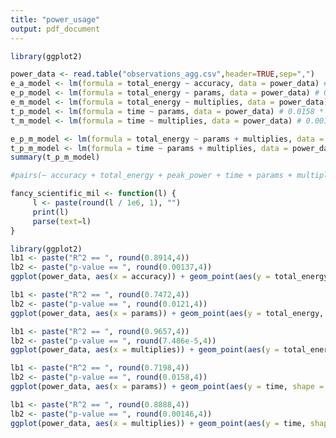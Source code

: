```yaml
---
title: "power_usage"
output: pdf_document
---
```


```r
library(ggplot2)
```

```r
power_data <- read.table("observations_agg.csv",header=TRUE,sep=",")
e_a_model <- lm(formula = total_energy ~ accuracy, data = power_data) # 0.00137 **
e_p_model <- lm(formula = total_energy ~ params, data = power_data) # 0.0121 *
e_m_model <- lm(formula = total_energy ~ multiplies, data = power_data) # 0.0000749 ***
t_p_model <- lm(formula = time ~ params, data = power_data) # 0.0158 *
t_m_model <- lm(formula = time ~ multiplies, data = power_data) # 0.00146 **

e_p_m_model <- lm(formula = total_energy ~ params + multiplies, data = power_data) # a_r = 0.9596
t_p_m_model <- lm(formula = time ~ params + multiplies, data = power_data) # a_r = 0.8502
summary(t_p_m_model)
```
```r
#pairs(~ accuracy + total_energy + peak_power + time + params + multiplies, data = power_data)
```
```r
fancy_scientific_mil <- function(l) {
     l <- paste(round(l / 1e6, 1), "")
     print(l)
     parse(text=l)
}

library(ggplot2)
lb1 <- paste("R^2 == ", round(0.8914,4))
lb2 <- paste("p-value == ", round(0.00137,4))
ggplot(power_data, aes(x = accuracy)) + geom_point(aes(y = total_energy, shape = model), size=4) +  stat_smooth(aes(x = accuracy, y = total_energy), method = "lm", level = 0.95) + annotate("text", x = 75, y = 370, label = lb1, size=5, parse=TRUE) + annotate("text", x = 75, y = 330, label = lb2, size=5, parse=TRUE) + ylab("Energy per Query (mJ)") + xlab("Accuracy (%)") + theme(axis.title = element_text(size = rel(1.8)), axis.text = element_text(size = rel(1.8)),legend.title=element_text(size=14),legend.text=element_text(size=14)) + scale_shape_manual(values = c(4,8,15,16,17,18,21))

lb1 <- paste("R^2 == ", round(0.7472,4))
lb2 <- paste("p-value == ", round(0.0121,4))
ggplot(power_data, aes(x = params)) + geom_point(aes(y = total_energy, shape = model), size=4) +  stat_smooth(aes(x = params, y = total_energy), method = "lm", level = 0.95) + annotate("text", x = 6e+5, y = 410, label = lb1, size=5, parse=TRUE) + annotate("text", x = 6e+5, y = 365, label = lb2, size=5, parse=TRUE) + ylab("Energy per Query (mJ)") + xlab("Number of Parameters (millions)") + theme(axis.title = element_text(size = rel(1.8)), axis.text = element_text(size = rel(1.8)),legend.title=element_text(size=14),legend.text=element_text(size=14)) + scale_shape_manual(values = c(4,8,15,16,17,18,21)) + scale_x_continuous(labels=fancy_scientific_mil)

lb1 <- paste("R^2 == ", round(0.9657,4))
lb2 <- paste("p-value == ", round(7.486e-5,4))
ggplot(power_data, aes(x = multiplies)) + geom_point(aes(y = total_energy, shape = model), size=4) +stat_smooth(aes(x = multiplies, y = total_energy), method = "lm", level = 0.95) + annotate("text", x = 4e+7, y = 410, label = lb1, size=5, parse=TRUE) + annotate("text", x = 4e+7, y = 370, label = lb2, size=5, parse=TRUE) + ylab("Energy per Query (mJ)") + xlab("Number of Multiplies (millions)") + theme(axis.title = element_text(size = rel(1.6)), axis.text = element_text(size = rel(1.6)),legend.title=element_text(size=14),legend.text=element_text(size=14)) + scale_shape_manual(values = c(4,8,15,16,17,18,21)) + scale_x_continuous(labels=fancy_scientific_mil)

lb1 <- paste("R^2 == ", round(0.7198,4))
lb2 <- paste("p-value == ", round(0.0158,4))
ggplot(power_data, aes(x = params)) + geom_point(aes(y = time, shape = model), size=4) + stat_smooth(aes(x = params, y = time), method = "lm", level = 0.95) + annotate("text", x = 6e+5, y = 200, label = lb1, size=5, parse=TRUE) + annotate("text", x = 6e+5, y = 175, label = lb2, size=5, parse=TRUE) + ylab("Latency per Query (ms)") + xlab("Number of Parameters (millions)") + theme(axis.title = element_text(size = rel(1.6)), axis.text = element_text(size = rel(1.6)),legend.title=element_text(size=14),legend.text=element_text(size=14)) + scale_shape_manual(values = c(4,8,15,16,17,18,21)) + scale_x_continuous(labels=fancy_scientific_mil)

lb1 <- paste("R^2 == ", round(0.8888,4))
lb2 <- paste("p-value == ", round(0.00146,4))
ggplot(power_data, aes(x = multiplies)) + geom_point(aes(y = time, shape = model), size=4) +  stat_smooth(aes(x = multiplies, y = time), method = "lm", level = 0.95) + annotate("text", x = 4e+7, y = 200, label = lb1, size=5, parse=TRUE) + annotate("text", x = 4e+7, y = 180, label = lb2, size=5, parse=TRUE) + ylab("Latency per Query (ms)") + xlab("Number of Multiplies (millions)") + theme(axis.title = element_text(size = rel(1.6)), axis.text = element_text(size = rel(1.6)),legend.title=element_text(size=14),legend.text=element_text(size=14)) + scale_shape_manual(values = c(4,8,15,16,17,18,21)) + scale_x_continuous(labels=fancy_scientific_mil)
```
